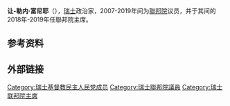 {{noteTA
|G1=瑞士地名
}}
{{Infobox Officeholder
|name        = 让-勒内·富尼耶<br>Jean-René Fournier
|birth_name  = 
|image       = Jean-Rene_Fournier.jpg
|image_size  = 150px
|office      = [[聯邦院_(瑞士)|聯邦院]]议员
|term_start   = 2007年12月3日
|term_end     = 2019年12月1日
|predecessor  = [[玛丽安娜·马雷|玛丽安娜·马雷]]
|successor    = 
|office2      = [[聯邦院_(瑞士)|聯邦院]]主席
|term_start2  = 2018年11月26日
|term_end2    = 2019年12月1日
|predecessor2  = [[卡琳·凯勒-祖特尔|卡琳·凯勒-祖特尔]]
|successor2    = {{le|汉斯·施特克里|Hans Stöckli}}
|office3      = 瓦莱州议员
|term_start3   = 1997年5月1日
|term_end3     = 2009年4月30日
|predecessor3 =
|successor3    = 
|birth_date  = {{birth date and age|1957|12|18|df=y}}
|birth_place = {{CHE}}[[里德_(瓦萊州)|里德]]
|death_date  = 
|death_place = 
|party       = [[瑞士基督教民主人民黨|瑞士基督教民主人民黨]]
}}
'''让-勒内·富尼耶'''（{{lang-fr|Jean-René Fournier}}），[[瑞士|瑞士]]政治家，2007-2019年间为[[聯邦院_(瑞士)|聯邦院]]议员，并于其间的2018年-2019年任聯邦院主席。

==参考资料==
{{reflist}}

==外部链接==
{{s-start}}
{{succession box 
| before = [[卡琳·凯勒-祖特尔|卡琳·凯勒-祖特尔]] 
| title = [[聯邦院_(瑞士)|聯邦院]]主席
| years = 2019/2020  
| after = {{le|汉斯·施特克里|Hans Stöckli}}
}}
{{s-end}}

[[Category:瑞士基督教民主人民党成员|Category:瑞士基督教民主人民党成员]]
[[Category:瑞士聯邦院議員|Category:瑞士聯邦院議員]]
[[Category:瑞士联邦院主席|Category:瑞士联邦院主席]]